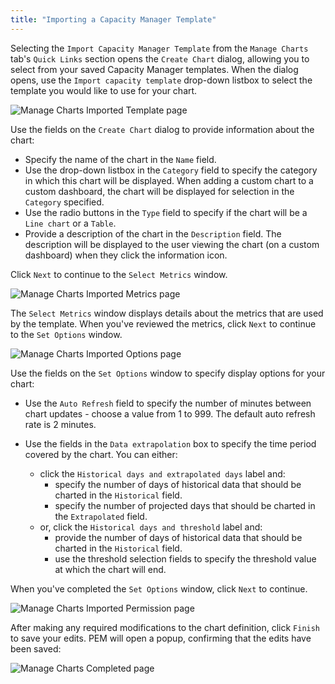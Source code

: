 ```yaml
---
title: "Importing a Capacity Manager Template"
---
```


<div id="pem_manage_charts_template" class="registered_link"></div>

Selecting the `Import Capacity Manager Template` from the `Manage Charts` tab's `Quick Links` section opens the `Create Chart` dialog, allowing you to select from your saved Capacity Manager templates. When the dialog opens, use the `Import capacity template` drop-down listbox to select the template you would like to use for your chart.

![Manage Charts Imported Template page](../../images/pem_manage_charts_imported_template.png)

Use the fields on the `Create Chart` dialog to provide information about the chart:

-   Specify the name of the chart in the `Name` field.
-   Use the drop-down listbox in the `Category` field to specify the category in which this chart will be displayed. When adding a custom chart to a custom dashboard, the chart will be displayed for selection in the `Category` specified.
-   Use the radio buttons in the `Type` field to specify if the chart will be a `Line chart` or a `Table`.
-   Provide a description of the chart in the `Description` field. The description will be displayed to the user viewing the chart (on a custom dashboard) when they click the information icon.

Click `Next` to continue to the `Select Metrics` window.

![Manage Charts Imported Metrics page](../../images/pem_manage_charts_imported_metrics.png)

The `Select Metrics` window displays details about the metrics that are used by the template. When you've reviewed the metrics, click `Next` to continue to the `Set Options` window.

![Manage Charts Imported Options page](../../images/pem_manage_charts_imported_options.png)

Use the fields on the `Set Options` window to specify display options for your chart:

-   Use the `Auto Refresh` field to specify the number of minutes between chart updates - choose a value from 1 to 999. The default auto refresh rate is 2 minutes.

-   Use the fields in the `Data extrapolation` box to specify the time period covered by the chart. You can either:

    -   click the `Historical days and extrapolated days` label and:
        -   specify the number of days of historical data that should be charted in the `Historical` field.
        -   specify the number of projected days that should be charted in the `Extrapolated` field.
    -   or, click the `Historical days and threshold` label and:
        -   provide the number of days of historical data that should be charted in the `Historical` field.
        -   use the threshold selection fields to specify the threshold value at which the chart will end.

When you've completed the `Set Options` window, click `Next` to continue.

![Manage Charts Imported Permission page](../../images/pem_manage_charts_imported_permissions.png)

After making any required modifications to the chart definition, click `Finish` to save your edits. PEM will open a popup, confirming that the edits have been saved:

![Manage Charts Completed page](../../images/pem_manage_import_charts_completed.png)
